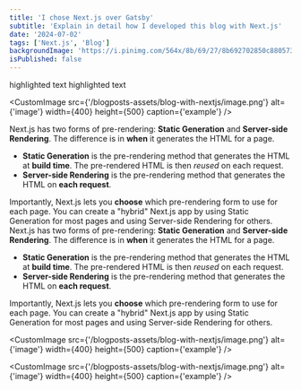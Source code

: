 ```yaml
---
title: 'I chose Next.js over Gatsby'
subtitle: 'Explain in detail how I developed this blog with Next.js'
date: '2024-07-02'
tags: ['Next.js', 'Blog']
backgroundImage: 'https://i.pinimg.com/564x/8b/69/27/8b692702850c880573ad6d80346aeb6e.jpg'
isPublished: false
---
```


<Highlight>highlighted text</Highlight>
<Highlight>highlighted text</Highlight>

<CustomImage src={'/blogposts-assets/blog-with-nextjs/image.png'} alt={'image'} width={400} height={500} caption={'example'} />

Next.js has two forms of pre-rendering: **Static Generation** and **Server-side Rendering**. The difference is in **when** it generates the HTML for a page.

- **Static Generation** is the pre-rendering method that generates the HTML at **build time**. The pre-rendered HTML is then _reused_ on each request.
- **Server-side Rendering** is the pre-rendering method that generates the HTML on **each request**.

Importantly, Next.js lets you **choose** which pre-rendering form to use for each page. You can create a "hybrid" Next.js app by using Static Generation for most pages and using Server-side Rendering for others.
Next.js has two forms of pre-rendering: **Static Generation** and **Server-side Rendering**. The difference is in **when** it generates the HTML for a page.

- **Static Generation** is the pre-rendering method that generates the HTML at **build time**. The pre-rendered HTML is then _reused_ on each request.
- **Server-side Rendering** is the pre-rendering method that generates the HTML on **each request**.

Importantly, Next.js lets you **choose** which pre-rendering form to use for each page. You can create a "hybrid" Next.js app by using Static Generation for most pages and using Server-side Rendering for others.


<CustomImage src={'/blogposts-assets/blog-with-nextjs/image.png'} alt={'image'} width={400} height={500} caption={'example'} />



<CustomImage src={'/blogposts-assets/blog-with-nextjs/image.png'} alt={'image'} width={400} height={500} caption={'example'} />
